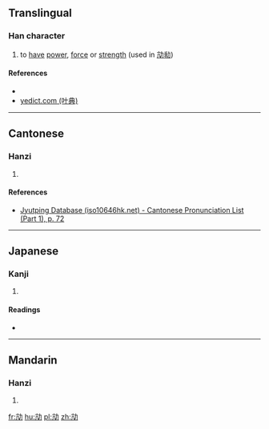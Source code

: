==Translingual==

===Han character===
{{Han char|rn=19|rad=力|as=04|sn=6|four=|canj=卜弓大尸 (YNKS)|ids=⿰[[亢]][[力]]}}

# to [[have]] [[power]], [[force]] or [[strength]] (used in [[劥㔞]])

====References====
* {{Han ref|kx=0146.210|dkj=02306|dj=0330.100|hdz=10367.090|uh=52A5|ud=21157}}
*[http://yedict.com/htm/52/52A5.htm yedict.com (叶典)]

----

==Cantonese==

===Hanzi===
{{yue-hanzi|jyut=[[haang1]]|y=haang1}}

# {{defn|lang=yue|sort=力04}}

====References====
*[http://www.iso10646hk.net/jp/document/download.jsp Jyutping Database (iso10646hk.net) - Cantonese Pronunciation List (Part 1), p. 72]

----

==Japanese==

===Kanji===
{{ja-kanji|grade=|rs=力04}}

# {{defn|lang=ja|sort=力04}}

====Readings====
* {{ja-readings|on=[[こう]] (kō), [[きょう]] (kyō)|kun=[[つよい]] (tsuyoi)}}

----

==Mandarin==

===Hanzi===
{{cmn-hanzi|pin=[[kēng]] ([[keng1]])|wg=k'eng<sup>1</sup>}}

# {{defn|lang=cmn|sort=力04}}

[[fr:劥]]
[[hu:劥]]
[[pl:劥]]
[[zh:劥]]